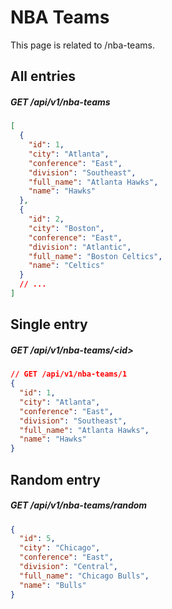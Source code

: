# NBA Teams

This page is related to /nba-teams.

## All entries

##### GET /api/v1/nba-teams

```json
[
  {
    "id": 1,
    "city": "Atlanta",
    "conference": "East",
    "division": "Southeast",
    "full_name": "Atlanta Hawks",
    "name": "Hawks"
  },
  {
    "id": 2,
    "city": "Boston",
    "conference": "East",
    "division": "Atlantic",
    "full_name": "Boston Celtics",
    "name": "Celtics"
  }
  // ...
]
```

## Single entry

##### GET /api/v1/nba-teams/\<id>

```json
// GET /api/v1/nba-teams/1
{
  "id": 1,
  "city": "Atlanta",
  "conference": "East",
  "division": "Southeast",
  "full_name": "Atlanta Hawks",
  "name": "Hawks"
}
```

## Random entry

##### GET /api/v1/nba-teams/random

```json
{
  "id": 5,
  "city": "Chicago",
  "conference": "East",
  "division": "Central",
  "full_name": "Chicago Bulls",
  "name": "Bulls"
}
```
